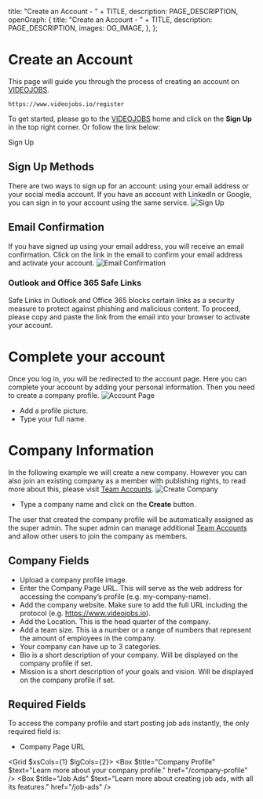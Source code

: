 
  title: "Create an Account - " + TITLE,
  description: PAGE_DESCRIPTION,
  openGraph: {
    title: "Create an Account - " + TITLE,
    description: PAGE_DESCRIPTION,
    images: OG_IMAGE,
  },
};

# Create an Account
This page will guide you through the process of creating an account on [VIDEOJOBS](https://www.videojobs.io).

```
https://www.videojobs.io/register
```

To get started, please go to the [VIDEOJOBS](https://www.videojobs.io) home and click on the **Sign Up** in the top right corner. Or follow the link below:

<LinkButton href="https://www.videojobs.io/register" target="_blank">Sign Up <Icon name="ExternalLink" /></LinkButton>

## Sign Up Methods
There are two ways to sign up for an account: using your email address or your social media account.
If you have an account with LinkedIn or Google, you can sign in to your account using the same service.
![Sign Up](/2-account/register.jpg)

## Email Confirmation
If you have signed up using your email address, you will receive an email confirmation. Click on the link in the email to confirm your email address and activate your account.
![Email Confirmation](/2-account/email-confirmation.jpg)

### Outlook and Office 365 Safe Links
Safe Links in Outlook and Office 365 blocks certain links as a security measure to protect against phishing and malicious content. To proceed, please copy and paste the link from the email into your browser to activate your account.

# Complete your account
Once you log in, you will be redirected to the account page. Here you can complete your account by adding your personal information. Then you need to create a company profile.
![Account Page](/2-account/account.jpg)

- Add a profile picture.
- Type your full name.

# Company Information
In the following example we will create a new company. However you can also join an existing company as a member with publishing rights, to read more about this, please visit [Team Accounts](/integrations/team-accounts).
![Create Company](/2-account/create-company.jpg)
- Type a company name and click on the **Create** button.

The user that created the company profile will be automatically assigned as the super admin. The super admin can manage additional [Team Accounts](/integrations/team-accounts) and allow other users to join the company as members.

## Company Fields
- Upload a company profile image.
- Enter the Company Page URL. This will serve as the web address for accessing the company’s profile (e.g. my-company-name).
- Add the company website. Make sure to add the full URL including the protocol (e.g. https://www.videojobs.io).
- Add the Location. This is the head quarter of the company.
- Add a team size. This ia a number or a range of numbers that represent the amount of employees in the company.
- Your company can have up to 3 categories.
- Bio is a short description of your company. Will be displayed on the company profile if set.
- Mission is a short description of your goals and vision. Will be displayed on the company profile if set.

## Required Fields
To access the company profile and start posting job ads instantly, the only required field is:
- Company Page URL

<Grid $xsCols={1} $lgCols={2}>
  <Box $title="Company Profile" $text="Learn more about your company profile." href="/company-profile" />
  <Box $title="Job Ads" $text="Learn more about creating job ads, with all its features." href="/job-ads" />
</Grid>
